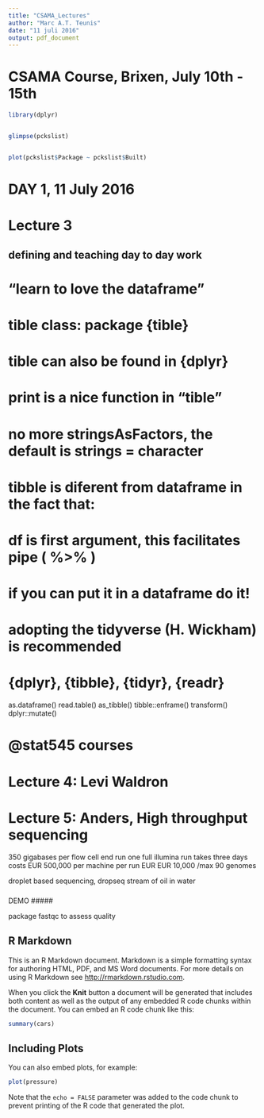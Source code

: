 ```yaml
---
title: "CSAMA_Lectures"
author: "Marc A.T. Teunis"
date: "11 juli 2016"
output: pdf_document
---
```


###########################################
# CSAMA Course, Brixen, July 10th - 15th
###########################################

```r
library(dplyr)


glimpse(pckslist)


plot(pckslist$Package ~ pckslist$Built)
```

# DAY 1, 11 July 2016

######################
# Lecture 3
######################

## defining and teaching day to day work

# "learn to love the dataframe"

# tible class: package {tible} 
# tible can also be found in {dplyr}
# print is a nice function in "tible"
# no more stringsAsFactors, the default is strings = character
# tibble is diferent from dataframe in the fact that: 
# df is first argument, this facilitates pipe ( %>% )
# if you can put it in a dataframe do it!
# adopting the tidyverse (H. Wickham) is recommended
# {dplyr}, {tibble}, {tidyr}, {readr}

as.dataframe()
read.table()
as_tibble()
tibble::enframe()
transform()
dplyr::mutate()


# @stat545 courses

####################################
# Lecture 4: Levi Waldron
####################################



##################################################
# Lecture 5: Anders, High throughput sequencing
##################################################

350 gigabases per flow cell end run
one full illumina run takes three days
costs EUR 500,000 per machine
per run EUR EUR 10,000 /max 90 genomes

droplet based sequencing, dropseq
stream of oil in water

#####
DEMO
#####


package fastqc to assess quality












## R Markdown

This is an R Markdown document. Markdown is a simple formatting syntax for authoring HTML, PDF, and MS Word documents. For more details on using R Markdown see <http://rmarkdown.rstudio.com>.

When you click the **Knit** button a document will be generated that includes both content as well as the output of any embedded R code chunks within the document. You can embed an R code chunk like this:

```r
summary(cars)
```

## Including Plots

You can also embed plots, for example:

```r
plot(pressure)
```

Note that the `echo = FALSE` parameter was added to the code chunk to prevent printing of the R code that generated the plot.
